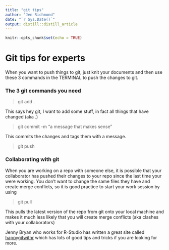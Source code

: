 ```yaml
---
title: "git tips"
author: "Jen Richmond"
date: "`r Sys.Date()`"
output: distill::distill_article
---
```


```r
knitr::opts_chunk$set(echo = TRUE)
```

# Git tips for experts


When you want to push things to git, just knit your documents and then use these 3 commands in the TERMINAL to push the changes to git. 

### The 3 git commands you need

> git add . 

This says hey git, I want to add some stuff, in fact all things that have changed (aka .)

> git commit -m "a message that makes sense"

This commits the changes and tags them with a message. 

> git push


### Collaborating with git

When you are working on a repo with someone else, it is possible that your collaborator has pushed their changes to your repo since the last time your were working. You don't want to change the same files they have and create merge conflicts, so it is good practice to start your work session by using 

> git pull

This pulls the latest version of the repo from git onto your local machine and makes it much less likely that you will create merge conflicts (aka clashes with your collaborators)


Jenny Bryan who works for R-Studio has written a great site called [happygitwithr](www.happygitwithr.com) which has lots of good tips and tricks if you are looking for more. 

